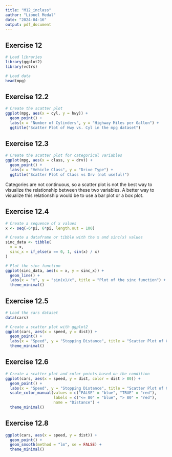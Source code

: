 ```yaml
---
title: "M12_inclass"
author: "Lionel Medal"
date: "2024-04-16"
output: pdf_document
---
```


## Exercise 12

```r
# Load libraries
library(ggplot2)
library(vctrs)

# Load data
head(mpg)
```


## Exercise 12.2

```r
# Create the scatter plot
ggplot(mpg, aes(x = cyl, y = hwy)) +
  geom_point() +
  labs(x = "Number of Cylinders", y = "Highway Miles per Gallon") +
  ggtitle("Scatter Plot of Hwy vs. Cyl in the mpg dataset")
```


## Exercise 12.3

```r
# Create the scatter plot for categorical variables
ggplot(mpg, aes(x = class, y = drv)) +
  geom_point() +
  labs(x = "Vehicle Class", y = "Drive Type") +
  ggtitle("Scatter Plot of Class vs Drv (not useful)")
```

Categories are not continuous, so a scatter plot is not the best way to visualize the relationship between these two variables. A better way to visualize this relationship would be to use a bar plot or a box plot.


## Exercise 12.4

```r
# Create a sequence of x values
x <- seq(-6*pi, 6*pi, length.out = 100)

# Create a dataframe or tibble with the x and sinc(x) values
sinc_data <- tibble(
  x = x,
  sinc_x = if_else(x == 0, 1, sin(x) / x)
)

# Plot the sinc function 
ggplot(sinc_data, aes(x = x, y = sinc_x)) +
  geom_line() +
  labs(x = "x", y = "sin(x)/x", title = "Plot of the sinc function") +
  theme_minimal()
```

## Exercise 12.5

```r
# Load the cars dataset
data(cars)

# Create a scatter plot with ggplot2
ggplot(cars, aes(x = speed, y = dist)) +
  geom_point() +
  labs(x = "Speed", y = "Stopping Distance", title = "Scatter Plot of Cars Data") +
  theme_minimal()
```


## Exercise 12.6

```r
# Create a scatter plot and color points based on the condition
ggplot(cars, aes(x = speed, y = dist, color = dist > 80)) +
  geom_point() +
  labs(x = "Speed", y = "Stopping Distance", title = "Scatter Plot of Cars Data with Color") +
  scale_color_manual(values = c("FALSE" = "blue", "TRUE" = "red"),
                     labels = c("<= 80" = "blue", "> 80" = "red"),
                     name = "Distance") +
  theme_minimal()
```


## Exercise 12.8

```r
ggplot(cars, aes(x = speed, y = dist)) +
  geom_point() +                            
  geom_smooth(method = "lm", se = FALSE) +  
  theme_minimal()                           
```
